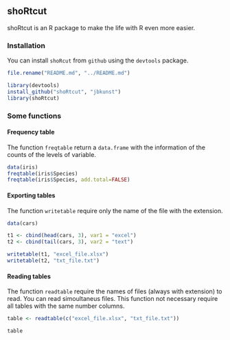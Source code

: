 ## shoRtcut

shoRtcut is an R package to make the life with R even more easier.

### Installation

You can install `shoRcut` from `github` using the `devtools` package.

```r
file.rename("README.md", "../README.md")
```



```r
library(devtools)
install_github("shoRtcut", "jbkunst")
library(shoRtcut)
```




### Some functions

#### Frequency table

The function `freqtable` return a `data.frame` with the information of the counts of the levels of variable.

```r
data(iris)
freqtable(iris$Species)
freqtable(iris$Species, add.total=FALSE)
```


#### Exporting tables

The function `writetable` require only the name of the file with the extension. 


```r
data(cars)

t1 <- cbind(head(cars, 3), var1 = "excel")
t2 <- cbind(tail(cars, 3), var2 = "text")

writetable(t1, "excel_file.xlsx")
writetable(t2, "txt_file.txt")
```

#### Reading tables

The function `readtable` require the names of files (always with extension) to read. You can read simoultaneus files.  This function not necessary require all tables with the same number columns.


```r
table <- readtable(c("excel_file.xlsx", "txt_file.txt"))
```
```r
table
```
